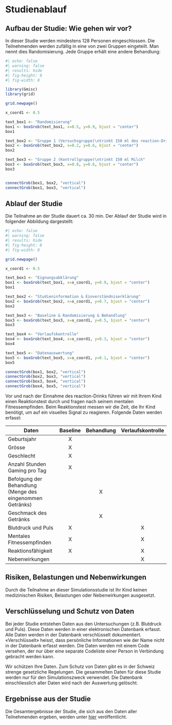 # Studienablauf

## Aufbau der Studie: Wie gehen wir vor?

In dieser Studie werden mindestens 128 Personen eingeschlossen. Die Teilnehmenden werden zufällig in eine von zwei Gruppen eingeteilt. Man nennt dies Randomisierung. Jede Gruppe erhält eine andere Behandlung:

```r
#| echo: false
#| warning: false
#| results: hide
#| fig-height: 8
#| fig-width: 8

library(Gmisc)
library(grid)

grid.newpage()

x_coord1 <- 0.5

text_box1 <- "Randomisierung"
box1 <- boxGrob(text_box1, x=0.5, y=0.9, bjust = "center")
box1

text_box2 <- "Gruppe 1 (Versuchsgruppe)\ntrinkt 150 ml des reaction-Drinks"
box2 <- boxGrob(text_box2, x=0.2, y=0.6, bjust = "center")
box2

text_box3 <- "Gruppe 2 (Kontrollgruppe)\ntrinkt 150 ml Milch"
box3 <- boxGrob(text_box3, x=0.8, y=0.6, bjust = "center")
box3


connectGrob(box1, box2, "vertical")
connectGrob(box1, box3, "vertical")
```

## Ablauf der Studie

Die Teilnahme an der Studie dauert ca. 30 min. Der Ablauf der Studie wird in folgender Abbildung dargestellt:

```r
#| echo: false
#| warning: false
#| results: hide
#| fig-height: 8
#| fig-width: 8

grid.newpage()

x_coord1 <- 0.5

text_box1 <- "Eignungsabklärung"
box1 <- boxGrob(text_box1, x=x_coord1, y=0.9, bjust = "center")
box1

text_box2 <- "Studieninformation & Einverständniserklärung"
box2 <- boxGrob(text_box2, x=x_coord1, y=0.7, bjust = "center")
box2

text_box3 <- "Baseline & Randomisierung & Behandlung"
box3 <- boxGrob(text_box3, x=x_coord1, y=0.5, bjust = "center")
box3

text_box4 <- "Verlaufskontrolle"
box4 <- boxGrob(text_box4, x=x_coord1, y=0.3, bjust = "center")
box4

text_box5 <- "Datenauswertung"
box5 <- boxGrob(text_box5, x=x_coord1, y=0.1, bjust = "center")
box5

connectGrob(box1, box2, "vertical")
connectGrob(box2, box3, "vertical")
connectGrob(box3, box4, "vertical")
connectGrob(box4, box5, "vertical")
```

Vor und nach der Einnahme des reaction-Drinks führen wir mit Ihrem Kind einen Reaktionstest durch und fragen nach seinem mentalen Fitnessempfinden. Beim Reaktionstest messen wir die Zeit, die Ihr Kind benötigt, um auf ein visuelles Signal zu reagieren. Folgende Daten werden erfasst:

| Daten | Baseline | Behandlung | Verlaufskontrolle |
|-------|:----------:|:------------:|:-------------------:|
| Geburtsjahr | X | | |
| Grösse | X | | |
| Geschlecht | X | | |
| Anzahl Stunden Gaming pro Tag | X | | |
| Befolgung der Behandlung (Menge des eingenommen Getränks) | | X | |
| Geschmack des Getränks | | X | |
| Blutdruck und Puls | X | | X |
| Mentales Fitnessempfinden | X | |     X |
| Reaktionsfähigkeit | X | |    X |
| Nebenwirkungen | | | X |

## Risiken, Belastungen und Nebenwirkungen

Durch die Teilnahme an dieser Simulationsstudie ist Ihr Kind keinen medizinischen Risiken, Belastungen oder Nebenwirkungen ausgesetzt.

## Verschlüsselung und Schutz von Daten

Bei jeder Studie entstehen Daten aus den Untersuchungen (z.B. Blutdruck und Puls). Diese Daten werden in einer elektronischen Datenbank erfasst. Alle Daten werden in der Datenbank verschlüsselt dokumentiert. «Verschlüsselt» heisst, dass persönliche Informationen wie der Name nicht in der Datenbank erfasst werden. Die Daten werden mit einem Code versehen, der nur über eine separate Codeliste einer Person in Verbindung gebracht werden kann.

Wir schützen Ihre Daten. Zum Schutz von Daten gibt es in der Schweiz strenge gesetzliche Regelungen. Die gesammelten Daten für diese Studie werden nur für den Simulationszweck verwendet. Die Datenbank einschliesslich aller Daten wird nach der Auswertung gelöscht.

## Ergebnisse aus der Studie

Die Gesamtergebnisse der Studie, die sich aus den Daten aller Teilnehmenden ergeben, werden unter [hier](https://www.reaction-by-dcr.ch/results.html) veröffentlicht.
